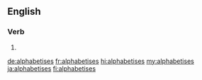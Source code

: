 {{also|alphabétisés|alphabétises}}
==English==

===Verb===
{{head|en|verb form}}

# {{en-third-person singular of|alphabetise}}

[[de:alphabetises]]
[[fr:alphabetises]]
[[hi:alphabetises]]
[[my:alphabetises]]
[[ja:alphabetises]]
[[fi:alphabetises]]